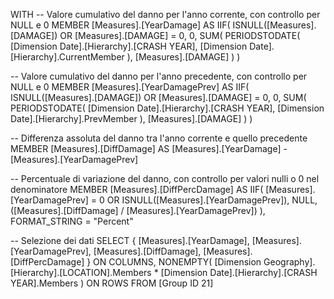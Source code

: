 WITH 
-- Valore cumulativo del danno per l'anno corrente, con controllo per NULL e 0
MEMBER [Measures].[YearDamage] AS 
    IIF(
        ISNULL([Measures].[DAMAGE]) OR [Measures].[DAMAGE] = 0, 
        0, 
        SUM(
            PERIODSTODATE(
                [Dimension Date].[Hierarchy].[CRASH YEAR], 
                [Dimension Date].[Hierarchy].CurrentMember
            ),
            [Measures].[DAMAGE]
        )
    )

-- Valore cumulativo del danno per l'anno precedente, con controllo per NULL e 0
MEMBER [Measures].[YearDamagePrev] AS 
    IIF(
        ISNULL([Measures].[DAMAGE]) OR [Measures].[DAMAGE] = 0, 
        0, 
        SUM(
            PERIODSTODATE(
                [Dimension Date].[Hierarchy].[CRASH YEAR], 
                [Dimension Date].[Hierarchy].PrevMember
            ),
            [Measures].[DAMAGE]
        )
    )

-- Differenza assoluta del danno tra l'anno corrente e quello precedente
MEMBER [Measures].[DiffDamage] AS 
    [Measures].[YearDamage] - [Measures].[YearDamagePrev]

-- Percentuale di variazione del danno, con controllo per valori nulli o 0 nel denominatore
MEMBER [Measures].[DiffPercDamage] AS 
    IIF(
        [Measures].[YearDamagePrev] = 0 OR ISNULL([Measures].[YearDamagePrev]), 
        NULL, 
        ([Measures].[DiffDamage] / [Measures].[YearDamagePrev])
    ), FORMAT_STRING = "Percent"

-- Selezione dei dati
SELECT 
    { 
        [Measures].[YearDamage], 
        [Measures].[YearDamagePrev], 
        [Measures].[DiffDamage], 
        [Measures].[DiffPercDamage] 
    } ON COLUMNS,
    NONEMPTY(
        [Dimension Geography].[Hierarchy].[LOCATION].Members * 
		[Dimension Date].[Hierarchy].[CRASH YEAR].Members
    ) ON ROWS
FROM [Group ID 21]
